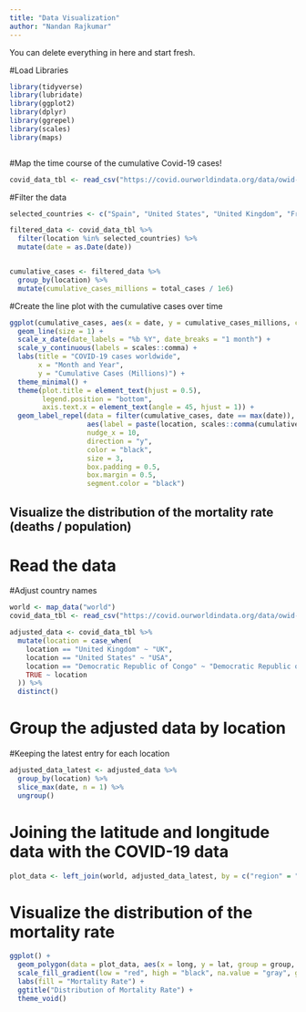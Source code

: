 ```yaml
---
title: "Data Visualization"
author: "Nandan Rajkumar"
---
```


::: callout-note
You can delete everything in here and start fresh.
:::
#Load Libraries
```r
library(tidyverse)
library(lubridate)
library(ggplot2)
library(dplyr)
library(ggrepel)
library(scales)
library(maps)



```
#Map the time course of the cumulative Covid-19 cases!
```r
covid_data_tbl <- read_csv("https://covid.ourworldindata.org/data/owid-covid-data.csv")
```

#Filter the data
```r
selected_countries <- c("Spain", "United States", "United Kingdom", "France", "Germany")

filtered_data <- covid_data_tbl %>%
  filter(location %in% selected_countries) %>%
  mutate(date = as.Date(date))


cumulative_cases <- filtered_data %>%
  group_by(location) %>%
  mutate(cumulative_cases_millions = total_cases / 1e6)
```
#Create the line plot with the cumulative cases over time
```r
ggplot(cumulative_cases, aes(x = date, y = cumulative_cases_millions, color = location)) +
  geom_line(size = 1) +
  scale_x_date(date_labels = "%b %Y", date_breaks = "1 month") +
  scale_y_continuous(labels = scales::comma) +
  labs(title = "COVID-19 cases worldwide",
       x = "Month and Year",
       y = "Cumulative Cases (Millions)") +
  theme_minimal() +
  theme(plot.title = element_text(hjust = 0.5),
        legend.position = "bottom",
        axis.text.x = element_text(angle = 45, hjust = 1)) +
  geom_label_repel(data = filter(cumulative_cases, date == max(date)),
                   aes(label = paste(location, scales::comma(cumulative_cases_millions), sep = " - ")),
                   nudge_x = 10,
                   direction = "y",
                   color = "black",
                   size = 3,
                   box.padding = 0.5,
                   box.margin = 0.5,
                   segment.color = "black")

```
## Visualize the distribution of the mortality rate (deaths / population)

# Read the data 
#Adjust country names
```r
world <- map_data("world")
covid_data_tbl <- read_csv("https://covid.ourworldindata.org/data/owid-covid-data.csv")

adjusted_data <- covid_data_tbl %>% 
  mutate(location = case_when(
    location == "United Kingdom" ~ "UK",
    location == "United States" ~ "USA",
    location == "Democratic Republic of Congo" ~ "Democratic Republic of the Congo",
    TRUE ~ location
  )) %>%
  distinct()
```
# Group the adjusted data by location
#Keeping the latest entry for each location
```r
adjusted_data_latest <- adjusted_data %>%
  group_by(location) %>%
  slice_max(date, n = 1) %>%
  ungroup()

```

# Joining the latitude and longitude data with the COVID-19 data
```r
plot_data <- left_join(world, adjusted_data_latest, by = c("region" = "location"))

```

# Visualize the distribution of the mortality rate
```r
ggplot() +
  geom_polygon(data = plot_data, aes(x = long, y = lat, group = group, fill = total_deaths / population), color = "black") +
  scale_fill_gradient(low = "red", high = "black", na.value = "gray", guide = "legend") +
  labs(fill = "Mortality Rate") +
  ggtitle("Distribution of Mortality Rate") +
  theme_void()
```